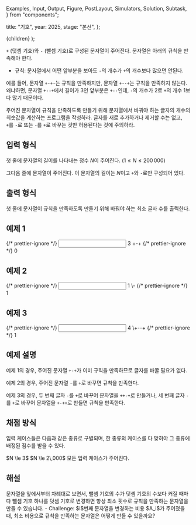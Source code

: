   Examples,
  Input,
  Output,
  Figure,
  PostLayout,
  Simulators,
  Solution,
  Subtask,
} from "components";

  title: "기호",
  year: 2025,
  stage: "본선",
};

  <PostLayout meta={meta}>{children}</PostLayout>
);

`+` (덧셈 기호)와 `-` (뺄셈 기호)로 구성된 문자열이 주어진다.
문자열은 아래의 규칙을 만족해야 한다.

* 규칙: 문자열에서 어떤 앞부분을 보아도 `-`의 개수가 `+`의 개수보다 많으면 안된다.

예를 들어, 문자열 `+-+-`는 규칙을 만족하지만,
문자열 `+--+`는 규칙을 만족하지 않는다.
왜냐하면, 문자열 `+--+`에서 길이가 $3$인 앞부분은 `+--`인데,
`-`의 개수가 $2$로 `+`의 개수 $1$보다 많기 때문이다.

주어진 문자열이 규칙을 만족하도록 만들기 위해
문자열에서 바꿔야 하는 글자의 개수의 최솟값을 계산하는 프로그램을 작성하라.
글자를 새로 추가하거나 제거할 수는 없고,
`+`를 `-`로 또는 `-`를 `+`로 바꾸는 것만 허용된다는 것에 주의하라.

## 입력 형식

첫 줄에 문자열의 길이를 나타내는 정수 $N$이 주어진다.
$(1 \le N \le 200\,000)$

그다음 줄에 문자열이 주어진다.
이 문자열의 길이는 $N$이고 `+`와 `-`로만 구성되어 있다.

## 출력 형식

첫 줄에 문자열이 규칙을 만족하도록 만들기 위해 바꿔야 하는 최소 글자 수를 출력한다.

## 예제 1

<Examples>
  {/* prettier-ignore */}
  <Input>
3
+-+
  </Input>
  {/* prettier-ignore */}
  <Output>
0
  </Output>
</Examples>

## 예제 2

<Examples>
  {/* prettier-ignore */}
  <Input>
1
\-
  </Input>
  {/* prettier-ignore */}
  <Output>
1
  </Output>
</Examples>

## 예제 3

<Examples>
  {/* prettier-ignore */}
  <Input>
4
\+--+
  </Input>
  {/* prettier-ignore */}
  <Output>
1
  </Output>
</Examples>

## 예제 설명

예제 1의 경우,
주어진 문자열 `+-+`가 이미 규칙을 만족하므로 글자를 바꿀 필요가 없다.

예제 2의 경우,
주어진 문자열 `-`를 `+`로 바꾸면 규칙을 만족한다.

예제 3의 경우,
두 번째 글자 `-`를 `+`로 바꾸어 문자열을 `++-+`로 만들거나,
세 번째 글자 `-`를 `+`로 바꾸어 문자열을 `+-++`로 만들면
규칙을 만족한다.

## 채점 방식

입력 케이스들은 다음과 같은 종류로 구별되며, 한 종류의 케이스를 다 맞혀야 그 종류에 배정된 점수를 받을 수 있다.

<Subtask index={1} score={18}>
  $N \le 3$
</Subtask>
<Subtask index={2} score={23}>
  $N \le 2\,000$
</Subtask>
<Subtask index={3} score={59}>
  모든 입력 케이스가 주어진다.
</Subtask>

## 해설

<Solution>
문자열을 앞에서부터 차례대로 보면서, 뺄셈 기호의 수가 덧셈 기호의 수보다 커질 때마다 뺄셈 기호 하나를 덧셈 기호로 변경하면 항상 최소 횟수로 규칙을 만족하는 문자열을 만들 수 있습니다.
- Challenge: $i$번째 문자열을 변경하는 비용 $A_i$가 주어졌을 때, 최소 비용으로 규칙을 만족하는 문자열은 어떻게 만들 수 있을까요?
</Solution>
